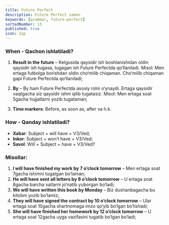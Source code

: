 ```yaml
---
title: Future Perfect
description: Future Perfect zamon
keywords: [grammar, future-perfect]
sortedNumber: 13
published: true
icon: Zap
---
```


### When - Qachon ishlatiladi?

1. **Result in the future** – Kelgusida qaysidir ish boshlanishidan oldin qaysidir ish tugasa, tugagan ish Future Perfectda qo‘llaniladi. Misol: Men ertaga futbolga borishdan oldin cho‘milib chiqaman. Cho‘milib chiqaman gapi Future Perfectda qo‘llaniladi;

2. **By** – By ham Future Perfectda asosiy rolni o‘ynaydi. Ertaga qaysidir vaqtgacha siz qaysidir ishni qilib tugatasiz. Misol: Men ertaga soat 5gacha hujjatlarni yozib tugataman;

3. **Time markers**: Before, as soon as, after va h.k.

### How - Qanday ishlatiladi?

- **Xabar**: Subject + will have + V3/Ved;
- **Inkor**: Subject + won’t have + V3/Ved;
- **Savol**: Will + Subject + have + V3/Ved?

### Misollar:

1. **I will have finished my work by 7 o’clock tomorrow** – Men ertaga soat 7gacha ishimni tugatgan bo‘laman;
2. **He will have sent all letters by 8 o’clock tomorrow** – U ertaga soat 8gacha barcha xatlarni jo‘natib yuborgan bo‘ladi;
3. **We will have written this book by Monday** – Biz dushanbagacha bu kitobni yozib bo‘lamiz;
4. **They will have signed the contract by 10 o’clock tomorrow** – Ular ertaga soat 10gacha shartnomaga imzo qo‘yib bo‘lgan bo‘lishadi;
5. **She will have finished her homework by 12 o’clock tomorrow** – U ertaga soat 12gacha uyga vazifasini tugatib bo‘lgan bo‘ladi;
